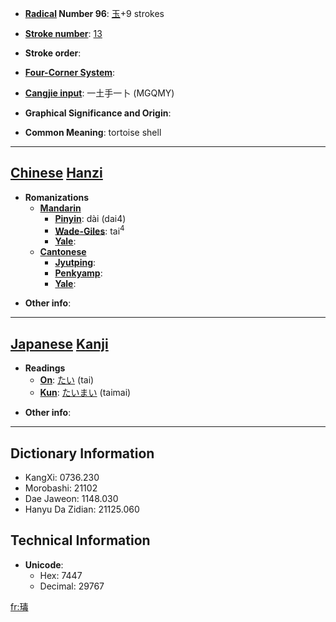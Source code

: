 * '''[[Wiktionary:Chinese radical index| Radical]] Number 96''': [[Wiktionary:Chinese radical index 玉|玉]]+9 strokes

* '''[[Wiktionary:Chinese total strokes index|Stroke number]]''': [[Wiktionary:Chinese total strokes index 13|13]]

* '''Stroke order''': 

* '''[[Wiktionary:Chinese four corner index|Four-Corner System]]''': 

* '''[[Wiktionary:Chinese Cangjie index|Cangjie input]]''': 一土手一卜 (MGQMY)

* '''Graphical Significance and Origin''': 

* '''Common Meaning''': tortoise shell

----

== [[Chinese]] [[Hanzi]] ==

* '''Romanizations'''
** '''[[Mandarin]]'''
*** '''[[Pinyin]]''': dài (dai4)
*** '''[[Wade-Giles]]''': tai<sup>4</sup>
*** '''[[Yale]]''': 
** '''[[Cantonese]]'''
*** '''[[Jyutping]]''':
*** '''[[Penkyamp]]''': 
*** '''[[Yale]]''': 

* '''Other info''': 

----

== [[Japanese]] [[Kanji]] ==

* '''Readings'''
** '''[[On]]''': [[たい]] (tai)
** '''[[Kun]]''': [[たいまい]] (taimai)

* '''Other info''':  

----

== Dictionary Information ==

* KangXi: 0736.230
* Morobashi: 21102
* Dae Jaweon: 1148.030
* Hanyu Da Zidian: 21125.060

== Technical Information ==

* '''Unicode''':
** Hex: 7447
** Decimal: 29767

[[fr:瑇]]
